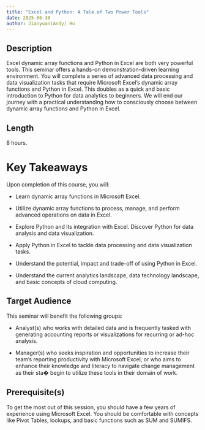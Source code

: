 ```yaml
---
title: "Excel and Python: A Tale of Two Power Tools"
date: 2025-06-30
author: Jianyuan(Andy) Hu
---
```


## Description

Excel dynamic array functions and Python in Excel are both very powerful tools. This seminar offers a hands-on demonstration-driven learning environment. You will complete a series of advanced data processing and data visualization tasks that require Microsoft Excel's dynamic array functions and Python in Excel. This doubles as a quick and basic introduction to Python for data analytics to beginners. We will end our journey with a practical understanding how to consciously choose between dynamic array functions and Python in Excel.

## Length

8 hours.

# Key Takeaways 

Upon completion of this course, you will:

- Learn dynamic array functions in Microsoft Excel. 

- Utilize dynamic array functions to process, manage, and perform advanced operations on data in Excel. 

- Explore Python and its integration with Excel. Discover Python for data analysis and data visualization. 

- Apply Python in Excel to tackle data processing and data visualization tasks. 

- Understand the potential, impact and trade-off of using Python in Excel. 

- Understand the current analytics landscape, data technology landscape, and basic concepts of cloud computing.

## Target Audience

This seminar will benefit the following groups: 

- Analyst(s) who works with detailed data and is frequently tasked with generating accounting reports or visualizations for recurring or ad-hoc analysis. 

- Manager(s) who seeks inspiration and opportunities to increase their team's reporting productivity with Microsoft Excel, or who aims to enhance their knowledge and literacy to navigate change management as their sta� begin to utilize these tools in their domain of work.

## Prerequisite(s)

To get the most out of this session, you should have a few years of experience using Microsoft Excel. You should be comfortable with concepts like Pivot Tables, lookups, and basic functions such as SUM and SUMIFS.